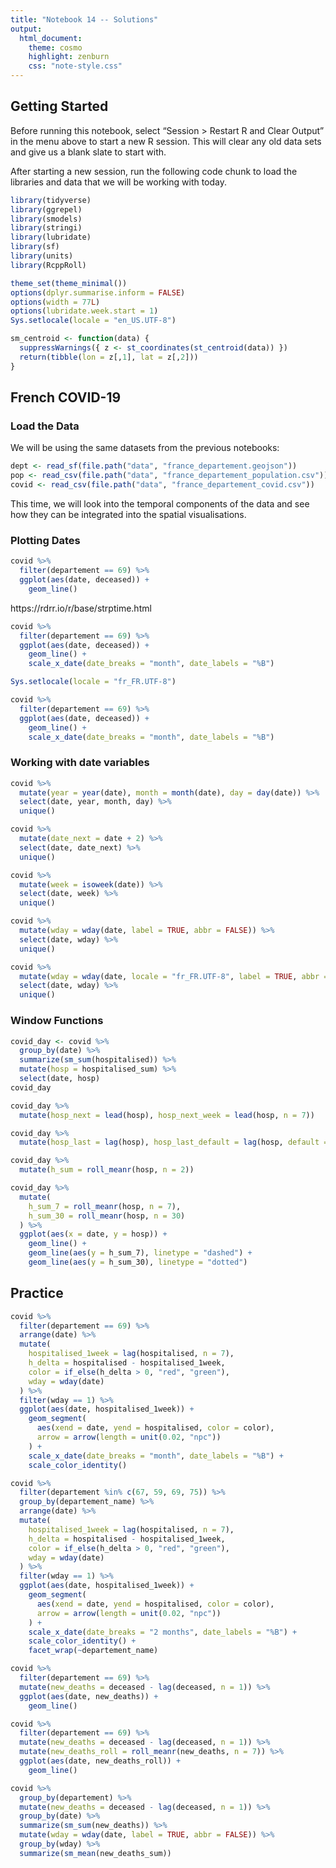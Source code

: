 ```yaml
---
title: "Notebook 14 -- Solutions"
output:
  html_document:
    theme: cosmo
    highlight: zenburn
    css: "note-style.css"
---
```


## Getting Started

Before running this notebook, select "Session > Restart R and Clear Output" in
the menu above to start a new R session. This will clear any old data sets and
give us a blank slate to start with.

After starting a new session, run the following code chunk to load the
libraries and data that we will be working with today.

```r
library(tidyverse)
library(ggrepel)
library(smodels)
library(stringi)
library(lubridate)
library(sf)
library(units)
library(RcppRoll)

theme_set(theme_minimal())
options(dplyr.summarise.inform = FALSE)
options(width = 77L)
options(lubridate.week.start = 1)
Sys.setlocale(locale = "en_US.UTF-8")

sm_centroid <- function(data) {
  suppressWarnings({ z <- st_coordinates(st_centroid(data)) })
  return(tibble(lon = z[,1], lat = z[,2]))
}
```

## French COVID-19 

### Load the Data

We will be using the same datasets from the previous notebooks:

```r
dept <- read_sf(file.path("data", "france_departement.geojson"))
pop <- read_csv(file.path("data", "france_departement_population.csv"))
covid <- read_csv(file.path("data", "france_departement_covid.csv"))
```

This time, we will look into the temporal components of the data 
and see how they can be integrated into the spatial visualisations.

### Plotting Dates

```r
covid %>%
  filter(departement == 69) %>%
  ggplot(aes(date, deceased)) +
    geom_line()
```

https://rdrr.io/r/base/strptime.html

```r
covid %>%
  filter(departement == 69) %>%
  ggplot(aes(date, deceased)) +
    geom_line() +
    scale_x_date(date_breaks = "month", date_labels = "%B")
```

```r
Sys.setlocale(locale = "fr_FR.UTF-8")

covid %>%
  filter(departement == 69) %>%
  ggplot(aes(date, deceased)) +
    geom_line() +
    scale_x_date(date_breaks = "month", date_labels = "%B")
```

### Working with date variables

```r
covid %>%
  mutate(year = year(date), month = month(date), day = day(date)) %>%
  select(date, year, month, day) %>%
  unique()
```

```r
covid %>%
  mutate(date_next = date + 2) %>%
  select(date, date_next) %>%
  unique()
```

```r
covid %>%
  mutate(week = isoweek(date)) %>%
  select(date, week) %>%
  unique()
```

```r
covid %>%
  mutate(wday = wday(date, label = TRUE, abbr = FALSE)) %>%
  select(date, wday) %>%
  unique()
```

```r
covid %>%
  mutate(wday = wday(date, locale = "fr_FR.UTF-8", label = TRUE, abbr = FALSE)) %>%
  select(date, wday) %>%
  unique()
```

### Window Functions

```r
covid_day <- covid %>%
  group_by(date) %>%
  summarize(sm_sum(hospitalised)) %>%
  mutate(hosp = hospitalised_sum) %>%
  select(date, hosp)
covid_day
```

```r
covid_day %>%
  mutate(hosp_next = lead(hosp), hosp_next_week = lead(hosp, n = 7))
```

```r
covid_day %>%
  mutate(hosp_last = lag(hosp), hosp_last_default = lag(hosp, default = 0))
```

```r
covid_day %>%
  mutate(h_sum = roll_meanr(hosp, n = 2))
```

```r
covid_day %>%
  mutate(
    h_sum_7 = roll_meanr(hosp, n = 7),
    h_sum_30 = roll_meanr(hosp, n = 30)
  ) %>%
  ggplot(aes(x = date, y = hosp)) +
    geom_line() +
    geom_line(aes(y = h_sum_7), linetype = "dashed") +
    geom_line(aes(y = h_sum_30), linetype = "dotted")
```

## Practice

```r
covid %>%
  filter(departement == 69) %>%
  arrange(date) %>%
  mutate(
    hospitalised_1week = lag(hospitalised, n = 7),
    h_delta = hospitalised - hospitalised_1week,
    color = if_else(h_delta > 0, "red", "green"),
    wday = wday(date)  
  ) %>%
  filter(wday == 1) %>%
  ggplot(aes(date, hospitalised_1week)) +
    geom_segment(
      aes(xend = date, yend = hospitalised, color = color),
      arrow = arrow(length = unit(0.02, "npc"))
    ) +
    scale_x_date(date_breaks = "month", date_labels = "%B") +
    scale_color_identity()
```

```r
covid %>%
  filter(departement %in% c(67, 59, 69, 75)) %>%
  group_by(departement_name) %>%
  arrange(date) %>%
  mutate(
    hospitalised_1week = lag(hospitalised, n = 7),
    h_delta = hospitalised - hospitalised_1week,
    color = if_else(h_delta > 0, "red", "green"),
    wday = wday(date)  
  ) %>%
  filter(wday == 1) %>%
  ggplot(aes(date, hospitalised_1week)) +
    geom_segment(
      aes(xend = date, yend = hospitalised, color = color),
      arrow = arrow(length = unit(0.02, "npc"))
    ) +
    scale_x_date(date_breaks = "2 months", date_labels = "%B") +
    scale_color_identity() +
    facet_wrap(~departement_name)
```

```r
covid %>%
  filter(departement == 69) %>%
  mutate(new_deaths = deceased - lag(deceased, n = 1)) %>%
  ggplot(aes(date, new_deaths)) +
    geom_line()
```

```r
covid %>%
  filter(departement == 69) %>%
  mutate(new_deaths = deceased - lag(deceased, n = 1)) %>%
  mutate(new_deaths_roll = roll_meanr(new_deaths, n = 7)) %>%
  ggplot(aes(date, new_deaths_roll)) +
    geom_line()
```

```r
covid %>%
  group_by(departement) %>%
  mutate(new_deaths = deceased - lag(deceased, n = 1)) %>%
  group_by(date) %>%
  summarize(sm_sum(new_deaths)) %>%
  mutate(wday = wday(date, label = TRUE, abbr = FALSE)) %>%
  group_by(wday) %>%
  summarize(sm_mean(new_deaths_sum))
```


